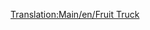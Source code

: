 [[Translation:Main/en/Fruit Truck]]{{Template:Vagoni/It
|Picture=[[File:en/Fruittruck.png]]
|Name=Carro per frutta
|NormalCost=€ 2.132
|NormalWeight=18 / 43 t
|NormalCapacity=25 tonnellate di frutta
|MonoCost="
|MonoWeight=18 / 48 t
|MonoCapacity=30 tonnellate di frutta
|MagCost="
|MagWeight=18 / 50 t
|MagCapacity=32 tonnellate di frutta
|Description=Nelle aree [[Main/en/Clima#Tropicale|tropicali]] questo tipo di carro viene usato dalle piantagioni per trasportare la loro produzione alle fabbriche.
}}
